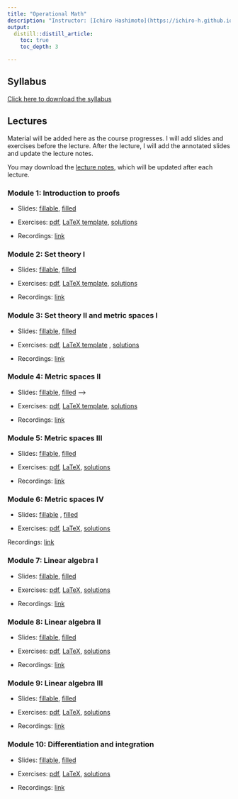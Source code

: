 ```yaml
---
title: "Operational Math"
description: "Instructor: [Ichiro Hashimoto](https://ichiro-h.github.io/), PhD student (3rd Year)"
output:
  distill::distill_article:
    toc: true
    toc_depth: 3

---
```


## Syllabus
[Click here to download the syllabus](Math/2025/syllabus/syllabus_operational_math.pdf)


## Lectures

Material will be added here as the course progresses. I will add slides and exercises before the lecture. After the lecture, I will add the annotated slides and update the lecture notes. 


<!-- Note: I will comment these in as the course progresses. Before each lecture students will have access to the slides with blanks as well as the exercises (either a pdf or a tex file they can fill in). After each lecture I will add the filled-in slides (I will hand-write during the lecture) and update the lecture notes -->


You may download the [lecture notes](Math/2025/lecture_notes/math_notes.pdf), which will be updated after each lecture.



### Module 1: Introduction to proofs

 - Slides: [fillable](Math/2025/module1/slides.pdf),   [filled](Math/2025/module1/slides_filled.pdf)

 - Exercises: [pdf](Math/2025/module1/exercises.pdf), [LaTeX template](Math/2025/module1/exercises.tex),  [solutions](Math/2025/module1/exercise_solutions.pdf) 

- Recordings: [link](https://play.library.utoronto.ca/watch/93b55eaad147253162ed0e5d524cc0bf)

### Module 2: Set theory I

- Slides: [fillable](Math/2025/module2/slides.pdf),  [filled](Math/2025/module2/slides_filled.pdf)

- Exercises: [pdf](Math/2025/module2/exercises.pdf), [LaTeX template](Math/2025/module2/exercises.tex), 
[solutions](Math/2025/module2/exercise_solutions.pdf)

- Recordings: [link](https://play.library.utoronto.ca/watch/5d0d3f96ebfdb44ba7f371d613cda594)

### Module 3: Set theory II and metric spaces I
 - Slides: [fillable](Math/2025/module3/slides.pdf), [filled](Math/2025/module3/slides_filled.pdf)

- Exercises: [pdf](Math/2025/module3/exercises.pdf), [LaTeX template](Math/2025/module3/exercises.tex) ,  [solutions](Math/2025/module3/exercise_solutions.pdf)


- Recordings: [link](https://play.library.utoronto.ca/watch/104d0ca7a4ad12e1799d01ccba59179e) 

### Module 4: Metric spaces II

 - Slides: [fillable](Math/2025/module4/slides.pdf),  [filled](Math/2025/module4/slides_filled.pdf) -->

 - Exercises: [pdf](Math/2025/module4/exercises.pdf), [LaTeX template](Math/2025/module4/exercises.tex), [solutions](Math/2025/module4/exercise_solutions.pdf)

- Recordings: [link](https://play.library.utoronto.ca/watch/211d2c5bf3531a187881ff8e067ec167)

### Module 5: Metric spaces III

- Slides: [fillable](Math/2025/module5/slides.pdf),  [filled](Math/2025/module5/slides_filled.pdf)

 - Exercises: [pdf](Math/2025/module5/exercises.pdf), [LaTeX](Math/2025/module5/exercises.tex),  [solutions](Math/2025/module5/exercise_solutions.pdf)

- Recordings: [link](https://play.library.utoronto.ca/watch/0e9f9d217b74684cf6da33cecdfa9c51)

### Module 6: Metric spaces IV

 - Slides: [fillable](Math/2025/module6/slides.pdf) , [filled](Math/2025/module6/slides_filled.pdf)

- Exercises: [pdf](Math/2025/module6/exercises.pdf), [LaTeX](Math/2025/module6/exercises.tex),  [solutions](Math/2025/module6/exercise_solutions.pdf) 
 
Recordings: [link](https://play.library.utoronto.ca/watch/eee9158a68881177635449ebb191a6fb)

### Module 7: Linear algebra I

- Slides: [fillable](Math/2025/module7/slides.pdf),  [filled](Math/2025/module7/slides_filled.pdf) 

- Exercises: [pdf](Math/2025/module7/exercises.pdf), [LaTeX](Math/2025/module7/exercises.tex),  [solutions](Math/2025/module7/exercise_solutions.pdf)

- Recordings: [link](https://play.library.utoronto.ca/watch/07cb585709869911598a3ea34977f425)

### Module 8: Linear algebra II

- Slides: [fillable](Math/2025/module8/slides.pdf),  [filled](Math/2025/module8/slides_filled.pdf)

 - Exercises: [pdf](Math/2025/module8/exercises.pdf), [LaTeX](Math/2025/module8/exercises.tex),  [solutions](Math/2025/module8/exercise_solutions.pdf)

- Recordings: [link](https://play.library.utoronto.ca/watch/ebf7e655e861fc1f2c4a3a1f0ab67e23)

### Module 9: Linear algebra III

- Slides: [fillable](Math/2025/module9/slides.pdf),  [filled](Math/2025/module9/slides_filled.pdf) 

 - Exercises: [pdf](Math/2025/module9/exercises.pdf), [LaTeX](Math/2025/module9/exercises.tex),  [solutions](Math/2025/module9/exercise_solutions.pdf) 

- Recordings: [link](https://play.library.utoronto.ca/watch/bea2fcc02328ba8fc5b460fd0ac47fc7)

### Module 10: Differentiation and integration

- Slides: [fillable](Math/2025/module10/slides.pdf), 
 [filled](Math/2025/module10/slides_filled.pdf) 

 - Exercises: [pdf](Math/2025/module10/exercises.pdf), [LaTeX](Math/2025/module10/exercises.tex),
 [solutions](Math/2025/module10/exercise_solutions.pdf) 

 - Recordings: [link](https://play.library.utoronto.ca/watch/bd1a9b6d865b224b4dee53aedcdccdf6) 